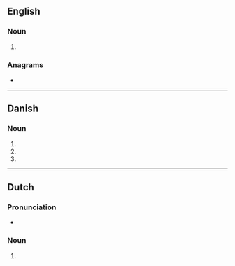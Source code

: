 {{also|emails|Emails|e-mails'|E-Mails}}
==English==

===Noun===
{{head|en|noun plural form}}

# {{plural of|e-mail|lang=en}}

===Anagrams===
* {{anagrams|en|a=aeilms|Lamies|Maisel|Misael|Salemi|mesail|mesial|samiel}}

----

==Danish==

===Noun===
{{head|da|noun form|g=c}}

# {{inflection of|da|e-mail||indef|gen|s}}
# {{indefinite plural of|e-mail|lang=da}}
# {{inflection of|da|e-mail||indef|gen|p}}

----

==Dutch==

===Pronunciation===
* {{audio|Nl-e-mails.ogg|Audio|lang=nl}}

===Noun===
{{head|nl|noun plural form}}

# {{nl-noun form of|pl|e-mail}}